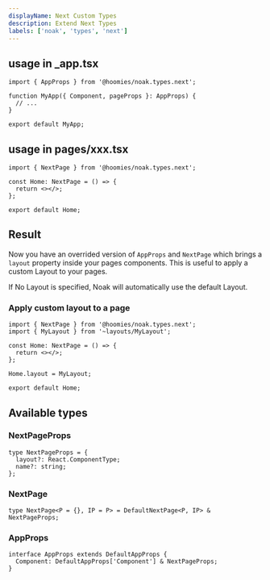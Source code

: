 ```yaml
---
displayName: Next Custom Types
description: Extend Next Types
labels: ['noak', 'types', 'next']
---
```


## usage in \_app.tsx

```tsx
import { AppProps } from '@hoomies/noak.types.next';

function MyApp({ Component, pageProps }: AppProps) {
  // ...
}

export default MyApp;
```

## usage in pages/xxx.tsx

```tsx
import { NextPage } from '@hoomies/noak.types.next';

const Home: NextPage = () => {
  return <></>;
};

export default Home;
```

## Result

Now you have an overrided version of `AppProps` and `NextPage` which brings a `layout` property inside your pages components.
This is useful to apply a custom Layout to your pages.

If No Layout is specified, Noak will automatically use the default Layout.

### Apply custom layout to a page

```tsx
import { NextPage } from '@hoomies/noak.types.next';
import { MyLayout } from '~layouts/MyLayout';

const Home: NextPage = () => {
  return <></>;
};

Home.layout = MyLayout;

export default Home;
```

## Available types

### NextPageProps

```tsx
type NextPageProps = {
  layout?: React.ComponentType;
  name?: string;
};
```

### NextPage

```tsx
type NextPage<P = {}, IP = P> = DefaultNextPage<P, IP> & NextPageProps;
```

### AppProps

```tsx
interface AppProps extends DefaultAppProps {
  Component: DefaultAppProps['Component'] & NextPageProps;
}
```
